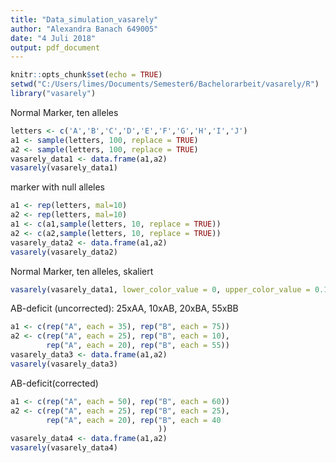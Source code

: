 ```yaml
---
title: "Data_simulation_vasarely"
author: "Alexandra Banach 649005"
date: "4 Juli 2018"
output: pdf_document
---
```


```r
knitr::opts_chunk$set(echo = TRUE)
setwd("C:/Users/limes/Documents/Semester6/Bachelorarbeit/vasarely/R")
library("vasarely")
```
Normal Marker, ten alleles
```r
letters <- c('A','B','C','D','E','F','G','H','I','J')
a1 <- sample(letters, 100, replace = TRUE)
a2 <- sample(letters, 100, replace = TRUE)
vasarely_data1 <- data.frame(a1,a2)
vasarely(vasarely_data1)
```
marker with null alleles
```r
a1 <- rep(letters, mal=10)
a2 <- rep(letters, mal=10)
a1 <- c(a1,sample(letters, 10, replace = TRUE))
a2 <- c(a2,sample(letters, 10, replace = TRUE))
vasarely_data2 <- data.frame(a1,a2)
vasarely(vasarely_data2)
```
Normal Marker, ten alleles, skaliert
```r
vasarely(vasarely_data1, lower_color_value = 0, upper_color_value = 0.15)
```
AB-deficit (uncorrected): 25xAA, 10xAB, 20xBA, 55xBB
```r
a1 <- c(rep("A", each = 35), rep("B", each = 75))
a2 <- c(rep("A", each = 25), rep("B", each = 10),
        rep("A", each = 20), rep("B", each = 55))
vasarely_data3 <- data.frame(a1,a2)
vasarely(vasarely_data3)
```
AB-deficit(corrected)
```r
a1 <- c(rep("A", each = 50), rep("B", each = 60))
a2 <- c(rep("A", each = 25), rep("B", each = 25),
        rep("A", each = 20), rep("B", each = 40
                                 ))
vasarely_data4 <- data.frame(a1,a2)
vasarely(vasarely_data4)
```
